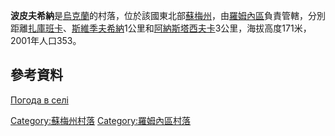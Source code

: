 {{coord|50|36|32|N|33|36|20|E|scale:100000|display=title}}

'''波皮夫希納'''是[[烏克蘭|烏克蘭]]的村落，位於該國東北部[[蘇梅州|蘇梅州]]，由[[羅姆內區|羅姆內區]]負責管轄，分別距離[[扎庫班卡|扎庫班卡]]、[[斯維季夫希納|斯維季夫希納]]1公里和[[阿納斯塔西夫卡_(羅姆內區)|阿納斯塔西夫卡]]3公里，海拔高度171米，2001年人口353。

==參考資料==
[http://weather.in.ua/ua/symskaja/21310 Погода в селі ] {{Wayback|url=http://weather.in.ua/ua/symskaja/21310 |date=20160305201552 }}

{{DEFAULTSORT:Попівщина}}
[[Category:蘇梅州村落|Category:蘇梅州村落]]
[[Category:羅姆內區村落|Category:羅姆內區村落]]


{{Sumy-geo-stub}}